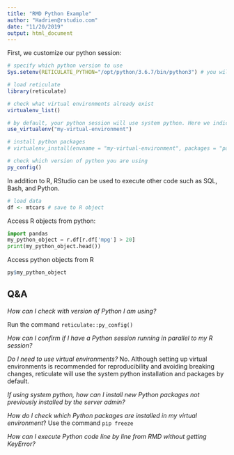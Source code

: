 ```yaml
---
title: "RMD Python Example"
author: "Hadrien@rstudio.com"
date: "11/20/2019"
output: html_document
---
```


First, we customize our python session:

```r

# specify which python version to use
Sys.setenv(RETICULATE_PYTHON="/opt/python/3.6.7/bin/python3") # you will need to restart R for this to take effect

# load reticulate
library(reticulate)

# check what virtual environments already exist
virtualenv_list()

# by default, your python session will use system python. Here we indicate which virtual environment to use for this project
use_virtualenv("my-virtual-environment")

# install python packages
# virtualenv_install(envname = "my-virtual-environment", packages = "pandas")	

# check which version of python you are using
py_config()

```

In addition to R, RStudio can be used to execute other code such as SQL, Bash, and Python.
```r
# load data
df <- mtcars # save to R object
```

Access R objects from python:

```python
import pandas
my_python_object = r.df[r.df['mpg'] > 20]
print(my_python_object.head())
```


Access python objects from R
```r
py$my_python_object
```




## Q&A 

_How can I check with version of Python I am using?_ 

Run the command `reticulate::py_config()`

_How can I confirm if I have a Python session running in parallel to my R session?_ 

_Do I need to use virtual environments?_ 
No. Although setting up virtual environments is recommended for reproducibility and avoiding breaking changes, reticulate will use the system python installation and packages by default.

_If using system python, how can I install new Python packages not previously installed by the server admin?_

_How do I check which Python packages are installed in my virtual environment_?
Use the command `pip freeze`

_How can I execute Python code line by line from RMD without getting KeyError?_
